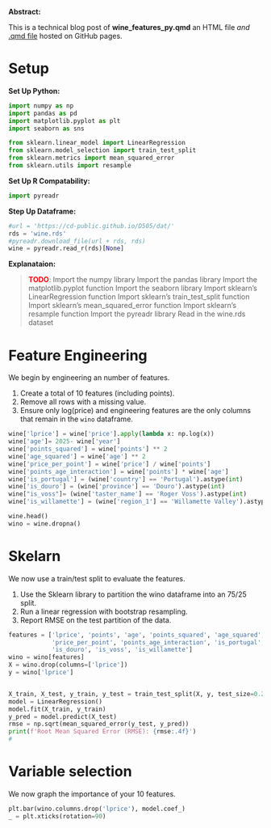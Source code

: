 **Abstract:**

This is a technical blog post of **wine_features_py.qmd** an HTML file *and* [.qmd file](src/wine_features_py.qmd) hosted on GitHub pages.

# Setup

**Set Up Python:**
```python
import numpy as np
import pandas as pd
import matplotlib.pyplot as plt
import seaborn as sns

from sklearn.linear_model import LinearRegression
from sklearn.model_selection import train_test_split
from sklearn.metrics import mean_squared_error
from sklearn.utils import resample
```

**Set Up R Compatability:**
```python
import pyreadr
```

**Step Up Dataframe:**
```python
#url = 'https://cd-public.github.io/D505/dat/'
rds = 'wine.rds'
#pyreadr.download_file(url + rds, rds) 
wine = pyreadr.read_r(rds)[None]      
```

**Explanataion:**

> <span style="color:red;font-weight:bold">TODO</span>: 
Import the numpy library
Import the pandas library
Import the matplotlib.pyplot function
Import the seaborn library
Import sklearn's LinearRegression function
Import sklearn's train_test_split function
Import sklearn's mean_squared_error function
Import sklearn's resample function
Import the pyreadr library
Read in the wine.rds dataset

# Feature Engineering

We begin by engineering an number of features.

1. Create a total of 10 features (including points). 
2. Remove all rows with a missing value. 
3. Ensure only log(price) and engineering features are the only columns that remain in the `wino` dataframe.

```python
wine['lprice'] = wine['price'].apply(lambda x: np.log(x))
wine['age']= 2025- wine['year']
wine['points_squared'] = wine['points'] ** 2
wine['age_squared'] = wine['age'] ** 2
wine['price_per_point'] = wine['price'] / wine['points']
wine['points_age_interaction'] = wine['points'] * wine['age']
wine['is_portugal'] = (wine['country'] == 'Portugal').astype(int)
wine['is_douro'] = (wine['province'] == 'Douro').astype(int)
wine["is_voss"]= (wine['taster_name'] == 'Roger Voss').astype(int)
wine['is_willamette'] = (wine['region_1'] == 'Willamette Valley').astype(int)

wine.head()
wino = wine.dropna()

```

# Skelarn

We now use a train/test split to evaluate the features.

1. Use the Sklearn library to partition the wino dataframe into an 75/25 split. 
2. Run a linear regression with bootstrap resampling. 
3. Report RMSE on the test partition of the data.

```python
features = ['lprice', 'points', 'age', 'points_squared', 'age_squared',
            'price_per_point', 'points_age_interaction', 'is_portugal',
            'is_douro', 'is_voss', 'is_willamette']
wino = wino[features]
X = wino.drop(columns=['lprice'])
y = wino['lprice']


X_train, X_test, y_train, y_test = train_test_split(X, y, test_size=0.25, random_state=42)
model = LinearRegression()
model.fit(X_train, y_train)
y_pred = model.predict(X_test)
rmse = np.sqrt(mean_squared_error(y_test, y_pred))
print(f'Root Mean Squared Error (RMSE): {rmse:.4f}')
#
```

# Variable selection

We now graph the importance of your 10 features.

```python
plt.bar(wino.columns.drop('lprice'), model.coef_)
_ = plt.xticks(rotation=90)
```